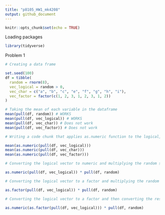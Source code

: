 ```yaml
---
title: "p8105_HW1_mk4208"
output: github_document
---
```


```r
knitr::opts_chunk$set(echo = TRUE)
```

Loading packages

```r
library(tidyverse)
```


Problem 1 

```r
# Creating a data frame

set.seed(100)
df = tibble(
  random = rnorm(8),
  vec_logical = random > 0,
  vec_char = c("a", "b", "c", "e", "f", "g", "h", "i"),
  vec_factor = factor(c(1, 2, 3, 1, 2, 3, 1, 2))
)

# Taking the mean of each variable in the dataframe 
mean(pull(df, random)) # WORKS 
mean(pull(df, vec_logical)) # WORKS
mean(pull(df, vec_char)) # Does not work
mean(pull(df, vec_factor)) # Does not work
```

```r
# Writing a code chunk that applies as.numeric function to the logical, character, and factor variables 

mean(as.numeric(pull(df, vec_logical)))
mean(as.numeric(pull(df, vec_char)))
mean(as.numeric(pull(df, vec_factor)))
```

```r
# Converting the logical vector to numeric and multiplying the random sample by the result 

as.numeric(pull(df, vec_logical)) * pull(df, random)

# Converting the logical vector to a factor and multiplying the random sample by the result 

as.factor(pull(df, vec_logical)) * pull(df, random)

# Converting the logical vector to a factor and then converting the result to numberic and multiplying the random sample by the result 

as.numeric(as.factor(pull(df, vec_logical))) * pull(df, random)

```

